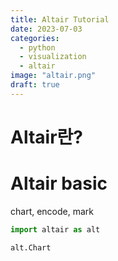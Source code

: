 ```yaml
---
title: Altair Tutorial
date: 2023-07-03
categories:
  - python
  - visualization
  - altair
image: "altair.png"
draft: true
---
```


# Altair란?

# Altair basic

chart, encode, mark


```python
import altair as alt

alt.Chart


```